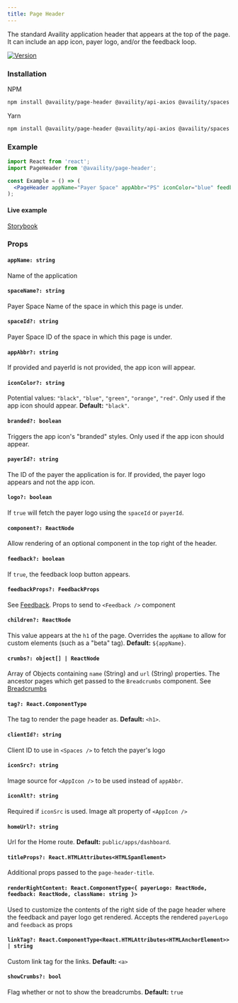```yaml
---
title: Page Header
---
```


The standard Availity application header that appears at the top of the page. It can include an app icon, payer logo, and/or the feedback loop.

[![Version](https://img.shields.io/npm/v/@availity/page-header.svg?style=for-the-badge)](https://www.npmjs.com/package/@availity/page-header)

### Installation

NPM

```bash
npm install @availity/page-header @availity/api-axios @availity/spaces axios formik yup@^0.32.0
```

Yarn

```bash
npm install @availity/page-header @availity/api-axios @availity/spaces axios formik yup@^0.32.0
```

### Example

```jsx
import React from 'react';
import PageHeader from '@availity/page-header';

const Example = () => (
  <PageHeader appName="Payer Space" appAbbr="PS" iconColor="blue" feedback />
);
```

#### Live example

[Storybook](https://availity.github.io/availity-react/storybook/?path=/docs/components-page-header--default)

### Props

#### `appName: string`

Name of the application

#### `spaceName?: string`

Payer Space Name of the space in which this page is under.

#### `spaceId?: string`

Payer Space ID of the space in which this page is under.

#### `appAbbr?: string`

If provided and payerId is not provided, the app icon will appear.

#### `iconColor?: string`

Potential values: `"black"`, `"blue"`, `"green"`, `"orange"`, `"red"`. Only used if the app icon should appear. **Default:** `"black"`.

#### `branded?: boolean`

Triggers the app icon's "branded" styles. Only used if the app icon should appear.

#### `payerId?: string`

The ID of the payer the application is for. If provided, the payer logo appears and not the app icon.

#### `logo?: boolean`

If `true` will fetch the payer logo using the `spaceId` or `payerId`.

#### `component?: ReactNode`

Allow rendering of an optional component in the top right of the header.

#### `feedback?: boolean`

If `true`, the feedback loop button appears.

#### `feedbackProps?: FeedbackProps`

See [Feedback](/components/feedback/feedback/#props). Props to send to `<Feedback />` component

#### `children?: ReactNode`

This value appears at the `h1` of the page. Overrides the `appName` to allow for custom elements (such as a "beta" tag). **Default:** `${appName}`.

#### `crumbs?: object[] | ReactNode`

Array of Objects containing `name` (String) and `url` (String) properties. The ancestor pages which get passed to the `Breadcrumbs` component. See [Breadcrumbs](/components/breadcrumbs/#crumbs-object)

#### `tag?: React.ComponentType`

The tag to render the page header as. **Default:** `<h1>`.

#### `clientId?: string`

Client ID to use in `<Spaces />` to fetch the payer's logo

#### `iconSrc?: string`

Image source for `<AppIcon />` to be used instead of `appAbbr`.

#### `iconAlt?: string`

Required if `iconSrc` is used. Image alt property of `<AppIcon />`

#### `homeUrl?: string`

Url for the Home route. **Default:** `public/apps/dashboard`.

#### `titleProps?: React.HTMLAttributes<HTMLSpanElement>`

Additional props passed to the `page-header-title`.

#### `renderRightContent: React.ComponentType<{ payerLogo: ReactNode, feedback: ReactNode, className: string }>`

Used to customize the contents of the right side of the page header where the feedback and payer logo get rendered. Accepts the rendered `payerLogo` and `feedback` as props

#### `linkTag?: React.ComponentType<React.HTMLAttributes<HTMLAnchorElement>> | string`

Custom link tag for the links. **Default:** `<a>`

#### `showCrumbs?: bool`

Flag whether or not to show the breadcrumbs. **Default:** `true`
